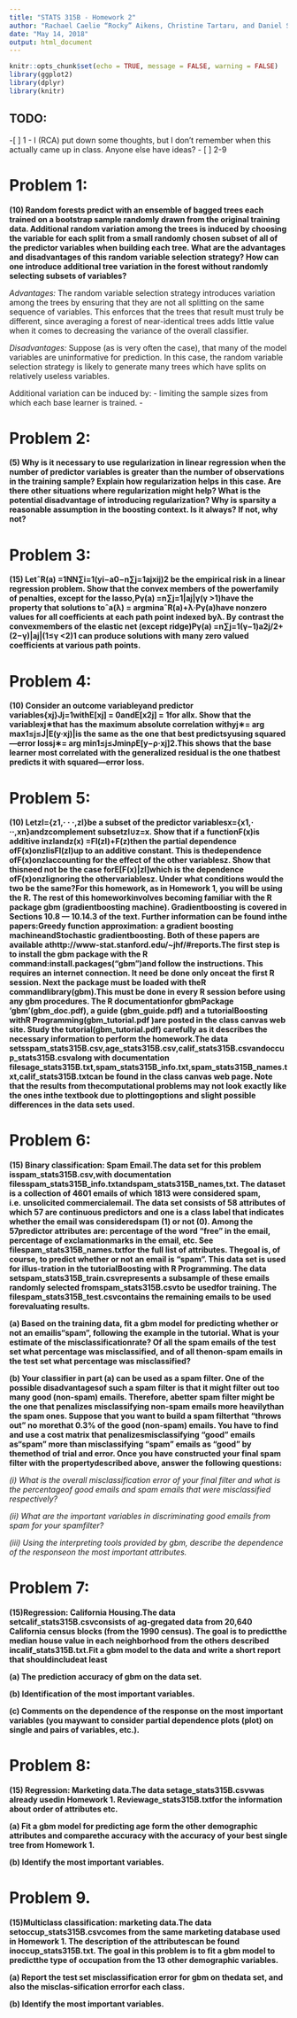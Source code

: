 ```yaml
---
title: "STATS 315B - Homework 2"
author: "Rachael Caelie “Rocky” Aikens, Christine Tartaru, and Daniel Sosa"
date: "May 14, 2018"
output: html_document
---
```


```r
knitr::opts_chunk$set(echo = TRUE, message = FALSE, warning = FALSE)
library(ggplot2)
library(dplyr)
library(knitr)
```

## TODO:
-[ ] 1 - I (RCA) put down some thoughts, but I don't remember when this actually came up in class.  Anyone else have ideas?
- [ ] 2-9

# Problem 1:
**(10) Random forests predict with an ensemble of bagged trees each trained on a bootstrap sample randomly drawn from the original training data. Additional random variation among the trees is induced by choosing the variable for each split from a small randomly chosen subset of all of the predictor variables when building each tree. What are the advantages and disadvantages of this random variable selection strategy? How can one introduce additional tree variation in the forest without randomly selecting subsets of variables?**

*Advantages:*  The random variable selection strategy introduces variation among the trees by ensuring that they are not all splitting on the same sequence of variables.  This enforces that the trees that result must truly be different, since averaging a forest of near-identical trees adds little value when it comes to decreasing the variance of the overall classifier.

*Disadvantages:* Suppose (as is very often the case), that many of the model variables are uninformative for prediction.  In this case, the random variable selection strategy is likely to generate many trees which have splits on relatively useless variables.

Additional variation can be induced by:
 - limiting the sample sizes from which each base learner is trained.
 - 

# Problem 2:
**(5) Why is it necessary to use regularization in linear regression when the number of predictor variables is greater than the number of observations in the training sample? Explain how regularization helps in this case. Are there other situations where regularization might help? What is the potential disadvantage of introducing regularization? Why is sparsity a reasonable assumption in the boosting context. Is it always? If not, why not?**

# Problem 3:
**(15) LetˆR(a) =1NN∑i=1(yi−a0−n∑j=1ajxij)2 be the empirical risk in a linear regression problem. Show that the convex members of the powerfamily of penalties, except for the lasso,Pγ(a) =n∑j=1|aj|γ(γ >1)have the property that solutions toˆa(λ) = argminaˆR(a)+λ·Pγ(a)have nonzero values for all coefficients at each path point indexed byλ. By contrast the convexmembers of the elastic net (except ridge)Pγ(a) =n∑j=1(γ−1)a2j/2+(2−γ)|aj|(1≤γ <2)1
can produce solutions with many zero valued coefficients at various path points.**

# Problem 4:
**(10) Consider an outcome variableyand predictor variables{xj}Jj=1withE[xj] = 0andE[x2j] = 1for allx. Show that the variablexj∗that has the maximum absolute correlation withyj∗= arg max1≤j≤J|E(y·xj)|is the same as the one that best predictsyusing squared—error lossj∗= arg min1≤j≤JminρE[y−ρ·xj]2.This shows that the base learner most correlated with the generalized residual is the one thatbest predicts it with squared—error loss.**

# Problem 5:
**(10) Letzl={z1,· · ·,zl}be a subset of the predictor variablesx={x1,· ··,xn}andz\lthe complement subsetzl∪z\l=x. Show that if a functionF(x)is additive inzlandz\lF(x) =Fl(zl)+F\l(z\l)then the partial dependence ofF(x)onzlisFl(zl)up to an additive constant.  This is thedependence ofF(x)onzlaccounting for the effect of the other variablesz\l.  Show that thisneed not be the case forE[F(x)|zl]which is the dependence ofF(x)onzlignoring the othervariablesz\l. Under what conditions would the two be the same?For this homework, as in Homework 1, you will be using the R. The rest of this homeworkinvolves becoming familiar with the R package gbm (gradientboosting machine).  Gradientboosting is covered in Sections 10.8 — 10.14.3 of the text. Further information can be found inthe papers:Greedy function approximation:  a gradient boosting machineandStochastic gradientboosting. Both of these papers are available athttp://www-stat.stanford.edu/~jhf/#reports.The first step is to install the gbm package with the R command:install.packages("gbm")and follow the instructions.  This requires an internet connection.  It need be done only onceat the first R session. Next the package must be loaded with theR commandlibrary(gbm).This must be done in every R session before using any gbm procedures. The R documentationfor gbmPackage ‘gbm’(gbm_doc.pdf), a guide (gbm_guide.pdf) and a tutorialBoosting withR Programming(gbm_tutorial.pdf )are posted in the class canvas web site. Study the tutorial(gbm_tutorial.pdf) carefully as it describes the necessary information to perform the homework.The data setsspam_stats315B.csv,age_stats315B.csv,calif_stats315B.csvandoccup_stats315B.csvalong with documentation filesage_stats315B.txt,spam_stats315B_info.txt,spam_stats315B_names.txt,calif_stats315B.txtcan be found in the class canvas web page. Note that the results from thecomputational problems may not look exactly like the ones inthe textbook due to plottingoptions and slight possible differences in the data sets used.**

# Problem 6: 
**(15) Binary classification: Spam Email.The data set for this problem isspam_stats315B.csv,with documentation filesspam_stats315B_info.txtandspam_stats315B_names,txt. The dataset is a collection of 4601 emails of which 1813 were considered spam, i.e. unsolicited commercialemail. The data set consists of 58 attributes of which 57 are continuous predictors and one is a
class label that indicates whether the email was consideredspam (1) or not (0). Among the 57predictor attributes are: percentage of the word  “free” in the email, percentage of exclamationmarks in the email, etc. See filespam_stats315B_names.txtfor the full list of attributes. Thegoal is, of course, to predict whether or not an email is “spam”. This data set is used for illus-tration in the tutorialBoosting with R Programming. The data setspam_stats315B_train.csvrepresents a subsample of these emails randomly selected fromspam_stats315B.csvto be usedfor training.  The filespam_stats315B_test.csvcontains the remaining emails to be used forevaluating results.**

**(a) Based on the training data, fit a gbm model for predicting whether or not an emailis“spam”, following the example in the tutorial. What is your estimate of the misclassificationrate?  Of all the spam emails of the test set what percentage was misclassified, and of all thenon-spam emails in the test set what percentage was misclassified?**

**(b) Your classifier in part (a) can be used as a spam filter. One of the possible disadvantagesof such a spam filter is that it might filter out too many good (non-spam) emails. Therefore, abetter spam filter might be the one that penalizes misclassifying non-spam emails more heavilythan the spam ones. Suppose that you want to build a spam filterthat  “throws out” no morethat 0.3% of the good (non-spam) emails. You have to find and use a cost matrix that penalizesmisclassifying “good” emails as“spam” more than misclassifying “spam” emails as “good” by themethod of trial and error. Once you have constructed your final spam filter with the propertydescribed above, answer the following questions:**

*(i) What is the overall misclassification error of your final filter and what is the percentageof good emails and spam emails that were misclassified respectively?*

*(ii) What are the important variables in discriminating good emails from spam for your spamfilter?*

*(iii) Using the interpreting tools provided by gbm, describe the dependence of the responseon the most important attributes.*

# Problem 7:
**(15)Regression: California Housing.The data setcalif_stats315B.csvconsists of ag-gregated data from 20,640 California census blocks (from the 1990 census). The goal is to predictthe median house value in each neighborhood from the others described incalif_stats315B.txt.Fit a gbm model to the data and write a short report that shouldincludeat least**

**(a) The prediction accuracy of gbm on the data set.**

**(b) Identification of the most important variables.**

**(c) Comments on the dependence of the response on the most important variables (you maywant to consider partial dependence plots (plot) on single and pairs of variables, etc.).**

# Problem 8:
**(15) Regression: Marketing data.The data setage_stats315B.csvwas already usedin Homework 1. Reviewage_stats315B.txtfor the information about order of attributes etc.**

**(a) Fit a gbm model for predicting age form the other demographic attributes and comparethe accuracy with the accuracy of your best single tree from Homework 1.**

**(b) Identify the most important variables.**

# Problem 9.
**(15)Multiclass classification: marketing data.The data setoccup_stats315B.csvcomes from the same marketing database used in Homework 1. The description of the attributescan be found inoccup_stats315B.txt. The goal in this problem is to fit a gbm model to predictthe type of occupation from the 13 other demographic variables.**

**(a) Report the test set misclassification error for gbm on thedata set, and also the misclas-sification errorfor each class.**

**(b) Identify the most important variables.**
